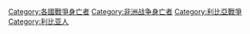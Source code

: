 [[Category:各國戰爭身亡者|Category:各國戰爭身亡者]]
[[Category:非洲战争身亡者|Category:非洲战争身亡者]]
[[Category:利比亞戰爭|Category:利比亞戰爭]]
[[Category:利比亚人|Category:利比亚人]]